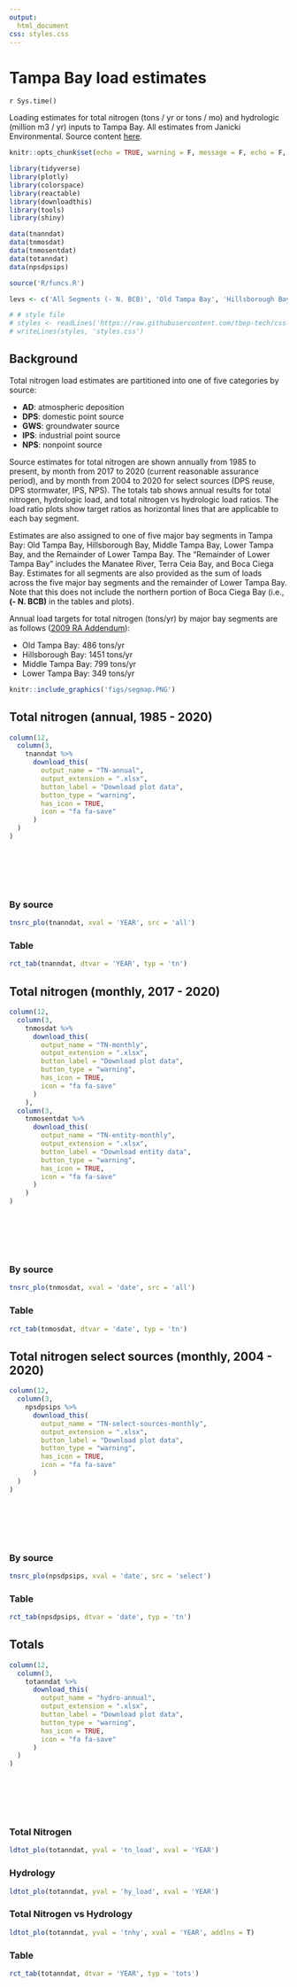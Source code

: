 ```yaml
---
output: 
  html_document
css: styles.css
---
```


# Tampa Bay load estimates {.tabset}

`r Sys.time()` 

Loading estimates for total nitrogen (tons / yr or tons / mo) and hydrologic (million m3 / yr) inputs to Tampa Bay.  All estimates from Janicki Environmental. Source content [here](https://github.com/tbep-tech/load-estimates).

```r
knitr::opts_chunk$set(echo = TRUE, warning = F, message = F, echo = F, fig.path = 'figs/', fig.path = 'figures/')

library(tidyverse)
library(plotly)
library(colorspace)
library(reactable)
library(downloadthis)
library(tools)
library(shiny)

data(tnanndat)
data(tnmosdat)
data(tnmosentdat)
data(totanndat)
data(npsdpsips)

source('R/funcs.R')

levs <- c('All Segments (- N. BCB)', 'Old Tampa Bay', 'Hillsborough Bay', 'Middle Tampa Bay', 'Lower Tampa Bay', 'Remainder Lower Tampa Bay')

# # style file
# styles <- readLines('https://raw.githubusercontent.com/tbep-tech/css-styling/master/styles.css')
# writeLines(styles, 'styles.css')
```

## Background 

Total nitrogen load estimates are partitioned into one of five categories by source: 

* __AD__: atmospheric deposition
* __DPS__: domestic point source
* __GWS__: groundwater source
* __IPS__: industrial point source
* __NPS__: nonpoint source

Source estimates for total nitrogen are shown annually from 1985 to present, by month from 2017 to 2020 (current reasonable assurance period), and by month from 2004 to 2020 for select sources (DPS reuse, DPS stormwater, IPS, NPS).  The totals tab shows annual results for total nitrogen, hydrologic load, and total nitrogen vs hydrologic load ratios. The load ratio plots show target ratios as horizontal lines that are applicable to each bay segment. 

Estimates are also assigned to one of five major bay segments in Tampa Bay: Old Tampa Bay, Hillsborough Bay, Middle Tampa Bay, Lower Tampa Bay, and the Remainder of Lower Tampa Bay.  The "Remainder of Lower Tampa Bay" includes the Manatee River, Terra Ceia Bay, and Boca Ciega Bay.  Estimates for all segments are also provided as the sum of loads across the five major bay segments and the remainder of Lower Tampa Bay.  Note that this does not include the northern portion of Boca Ciega Bay (i.e., __(- N. BCB)__ in the tables and plots).  

Annual load targets for total nitrogen (tons/yr) by major bay segments are as follows ([2009 RA Addendum](https://drive.google.com/file/d/10IjJAfcGFf007a5VdPXAUtUi4dx-cmsA/view)):

* Old Tampa Bay: 486 tons/yr
* Hillsborough Bay: 1451 tons/yr
* Middle Tampa Bay: 799 tons/yr
* Lower Tampa Bay:  349 tons/yr

```r
knitr::include_graphics('figs/segmap.PNG')
```

## Total nitrogen (annual, 1985 - 2020) {.tabset .tabset-pills}

```r
column(12, 
  column(3, 
    tnanndat %>%
      download_this(
        output_name = "TN-annual",
        output_extension = ".xlsx",
        button_label = "Download plot data",
        button_type = "warning",
        has_icon = TRUE,
        icon = "fa fa-save"
      )
  )
)
```

<br></br>
<br></br>

### By source

```r
tnsrc_plo(tnanndat, xval = 'YEAR', src = 'all')
```

### Table

```r
rct_tab(tnanndat, dtvar = 'YEAR', typ = 'tn')
```

## Total nitrogen (monthly, 2017 - 2020) {.tabset .tabset-pills}

```r
column(12,
  column(3, 
    tnmosdat %>%
      download_this(
        output_name = "TN-monthly",
        output_extension = ".xlsx",
        button_label = "Download plot data",
        button_type = "warning",
        has_icon = TRUE,
        icon = "fa fa-save"
      )
    ), 
  column(3,
    tnmosentdat %>%
      download_this(
        output_name = "TN-entity-monthly",
        output_extension = ".xlsx",
        button_label = "Download entity data",
        button_type = "warning",
        has_icon = TRUE,
        icon = "fa fa-save"
      )
    )     
)
```

<br></br>
<br></br>

### By source

```r
tnsrc_plo(tnmosdat, xval = 'date', src = 'all')
```

### Table

```r
rct_tab(tnmosdat, dtvar = 'date', typ = 'tn')
```

## Total nitrogen select sources (monthly, 2004 - 2020) {.tabset .tabset-pills}

```r
column(12, 
  column(3, 
    npsdpsips %>%
      download_this(
        output_name = "TN-select-sources-monthly",
        output_extension = ".xlsx",
        button_label = "Download plot data",
        button_type = "warning",
        has_icon = TRUE,
        icon = "fa fa-save"
      )
  )
)
```

<br></br>
<br></br>

### By source

```r
tnsrc_plo(npsdpsips, xval = 'date', src = 'select')
```

### Table

```r
rct_tab(npsdpsips, dtvar = 'date', typ = 'tn')
```

## Totals {.tabset .tabset-pills}

```r
column(12, 
  column(3,
    totanndat %>%
      download_this(
        output_name = "hydro-annual",
        output_extension = ".xlsx",
        button_label = "Download plot data",
        button_type = "warning",
        has_icon = TRUE,
        icon = "fa fa-save"
      )
  )
)
```

<br></br>
<br></br>

### Total Nitrogen

```r
ldtot_plo(totanndat, yval = 'tn_load', xval = 'YEAR')
```

### Hydrology

```r
ldtot_plo(totanndat, yval = 'hy_load', xval = 'YEAR')
```

### Total Nitrogen vs Hydrology

```r
ldtot_plo(totanndat, yval = 'tnhy', xval = 'YEAR', addlns = T)
```

### Table 

```r
rct_tab(totanndat, dtvar = 'YEAR', typ = 'tots')
```
